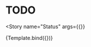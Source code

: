 

<Meta
  title="Components/Selection Menus/Status"
  decorators={decorators}
/>


# TODO

<Story
  name="Status"
  args={{}}
>
  {Template.bind({})}
</Story>

